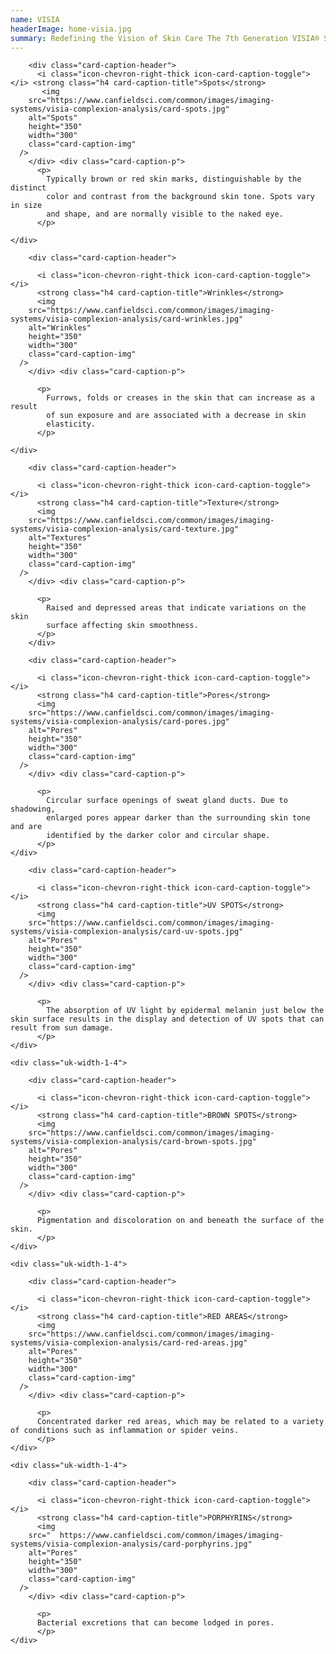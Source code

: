 ```yaml
---
name: VISIA
headerImage: home-visia.jpg
summary: Redefining the Vision of Skin Care The 7th Generation VISIA® Skin Analysis System delivers a significantly improved experience for aesthetic and skin care consultations.
---
```


  <div class="uk-width-1-4">

        <div class="card-caption-header">
          <i class="icon-chevron-right-thick icon-card-caption-toggle"></i> <strong class="h4 card-caption-title">Spots</strong>
           <img
        src="https://www.canfieldsci.com/common/images/imaging-systems/visia-complexion-analysis/card-spots.jpg"
        alt="Spots"
        height="350"
        width="300"
        class="card-caption-img"
      />
        </div> <div class="card-caption-p">
          <p>
            Typically brown or red skin marks, distinguishable by the distinct
            color and contrast from the background skin tone. Spots vary in size
            and shape, and are normally visible to the naked eye.
          </p>

    </div>

  </div>
  <div class="uk-width-1-4">

        <div class="card-caption-header">

          <i class="icon-chevron-right-thick icon-card-caption-toggle"></i>
          <strong class="h4 card-caption-title">Wrinkles</strong>
          <img
        src="https://www.canfieldsci.com/common/images/imaging-systems/visia-complexion-analysis/card-wrinkles.jpg"
        alt="Wrinkles"
        height="350"
        width="300"
        class="card-caption-img"
      />
        </div> <div class="card-caption-p">

          <p>
            Furrows, folds or creases in the skin that can increase as a result
            of sun exposure and are associated with a decrease in skin
            elasticity.
          </p>

    </div>

  </div>
  <div class="uk-width-1-4">

        <div class="card-caption-header">

          <i class="icon-chevron-right-thick icon-card-caption-toggle"></i>
          <strong class="h4 card-caption-title">Texture</strong>
          <img
        src="https://www.canfieldsci.com/common/images/imaging-systems/visia-complexion-analysis/card-texture.jpg"
        alt="Textures"
        height="350"
        width="300"
        class="card-caption-img"
      />
        </div> <div class="card-caption-p">

          <p>
            Raised and depressed areas that indicate variations on the skin
            surface affecting skin smoothness.
          </p>
        </div>

  </div>
  <div class="uk-width-1-4">

        <div class="card-caption-header">

          <i class="icon-chevron-right-thick icon-card-caption-toggle"></i>
          <strong class="h4 card-caption-title">Pores</strong>
          <img
        src="https://www.canfieldsci.com/common/images/imaging-systems/visia-complexion-analysis/card-pores.jpg"
        alt="Pores"
        height="350"
        width="300"
        class="card-caption-img"
      />
        </div> <div class="card-caption-p">

          <p>
            Circular surface openings of sweat gland ducts. Due to shadowing,
            enlarged pores appear darker than the surrounding skin tone and are
            identified by the darker color and circular shape.
          </p>
    </div>

  </div>

  <div class="uk-width-1-4">

        <div class="card-caption-header">

          <i class="icon-chevron-right-thick icon-card-caption-toggle"></i>
          <strong class="h4 card-caption-title">UV SPOTS</strong>
          <img
        src="https://www.canfieldsci.com/common/images/imaging-systems/visia-complexion-analysis/card-uv-spots.jpg"
        alt="Pores"
        height="350"
        width="300"
        class="card-caption-img"
      />
        </div> <div class="card-caption-p">

          <p>
            The absorption of UV light by epidermal melanin just below the skin surface results in the display and detection of UV spots that can result from sun damage.
          </p>
    </div>

  </div>

    <div class="uk-width-1-4">

        <div class="card-caption-header">

          <i class="icon-chevron-right-thick icon-card-caption-toggle"></i>
          <strong class="h4 card-caption-title">BROWN SPOTS</strong>
          <img
        src="https://www.canfieldsci.com/common/images/imaging-systems/visia-complexion-analysis/card-brown-spots.jpg"
        alt="Pores"
        height="350"
        width="300"
        class="card-caption-img"
      />
        </div> <div class="card-caption-p">

          <p>
          Pigmentation and discoloration on and beneath the surface of the skin.
          </p>
    </div>

  </div>

    <div class="uk-width-1-4">

        <div class="card-caption-header">

          <i class="icon-chevron-right-thick icon-card-caption-toggle"></i>
          <strong class="h4 card-caption-title">RED AREAS</strong>
          <img
        src="https://www.canfieldsci.com/common/images/imaging-systems/visia-complexion-analysis/card-red-areas.jpg"
        alt="Pores"
        height="350"
        width="300"
        class="card-caption-img"
      />
        </div> <div class="card-caption-p">

          <p>
          Concentrated darker red areas, which may be related to a variety of conditions such as inflammation or spider veins.
          </p>
    </div>

  </div>

    <div class="uk-width-1-4">

        <div class="card-caption-header">

          <i class="icon-chevron-right-thick icon-card-caption-toggle"></i>
          <strong class="h4 card-caption-title">PORPHYRINS</strong>
          <img
        src="  https://www.canfieldsci.com/common/images/imaging-systems/visia-complexion-analysis/card-porphyrins.jpg"
        alt="Pores"
        height="350"
        width="300"
        class="card-caption-img"
      />
        </div> <div class="card-caption-p">

          <p>
          Bacterial excretions that can become lodged in pores.
          </p>
    </div>

  </div>
